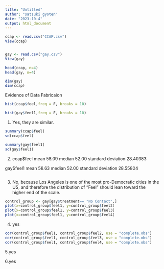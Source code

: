 ```yaml
---
title: "Untitled"
author: "satsuki gyoten"
date: "2023-10-4"
output: html_document
---
```

```r

ccap <- read.csv("CCAP.csv")
View(ccap)


gay <- read.csv("gay.csv")
View(gay)

head(ccap, n=4)
head(gay, n=4)

dim(gay)
dim(ccap)

```
Evidence of Data Fabricaion

```r
hist(ccap$feel,freq = F, breaks = 10)

hist(gay$feel1,freq = F, breaks = 10)


```
1.
Yes, they are similar.

```r
summary(ccap$feel)
sd(ccap$feel)

summary(gay$feel1)
sd(gay$feel1)
```
2.
ccap$feel
mean 58.09
median 52.00
standard deviation 28.40383

gay$feel1
mean 58.63
median 52.00
standard deviation 28.55804

```r

```
3.
No, because Los Angeles is one of the most pro-Democratic cities in the US, and therefore the distribution of "Feel" should lean toward the higher end of the scale.

```r
control_group <- gay[gay$treatment== "No Contact",]
plot(x=control_group$feel1, y=control_group$feel2)
plot(x=control_group$feel1, y=control_group$feel3)
plot(x=control_group$feel1, y=control_group$feel4)
```
4. yes

```r
cor(control_group$feel1, control_group$feel2, use = "complete.obs")
cor(control_group$feel1, control_group$feel3, use = "complete.obs")
cor(control_group$feel1, control_group$feel4, use = "complete.obs")

```
5.yes


6.yes
